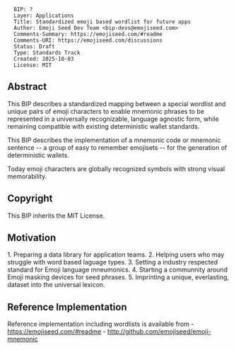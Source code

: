 <pre>
  BIP: ?
  Layer: Applications
  Title: Standardized emoji based wordlist for future apps
  Author: Emoji Seed Dev Team <bip-devs@emojiseed.com>
  Comments-Summary: https://emojiseed.com/#readme
  Comments-URI: https://emojiseed.com/discussions
  Status: Draft
  Type: Standards Track
  Created: 2025-10-03
  License: MIT
</pre>

==Abstract==

This BIP describes a standardized mapping between a special wordlist 
and unique pairs of emoji characters to enable mnemonic phrases to be represented 
in a universally recognizable, language agnostic form, while remaining compatible 
with existing deterministic wallet standards.

This BIP describes the implementation of a mnemonic code or mnemonic sentence --
a group of easy to remember emojisets -- for the generation of deterministic wallets.

Today emoji characters are globally recognized symbols with strong visual memorability. 

==Copyright==

This BIP inherits the MIT License.

==Motivation==

1. Preparing a data library for application teams.
2. Helping users who may struggle with word based laguage types.
3. Setting a industry respected standard for Emoji language mneumonics.
4. Starting a communnity around Emoji masking devices for seed phrases. 
5. Imprinting a unique, everlasting, dataset into the universal lexicon.

==Reference Implementation==

Reference implementation including wordlists is available from
- https://emojiseed.com/#readme
- http://github.com/emojiseed/emoji-mnemonic

